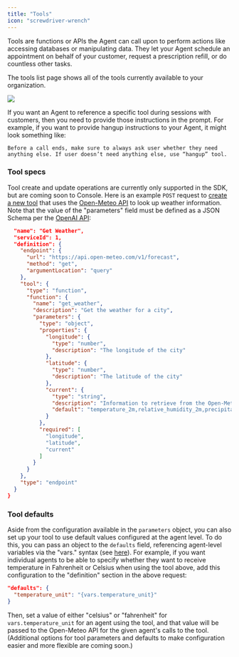 ```yaml
---
title: "Tools"
icon: "screwdriver-wrench"
---
```


Tools are functions or APIs the Agent can call upon to perform actions like accessing databases or manipulating data. They let your Agent schedule an appointment on behalf of your customer, request a prescription refill, or do countless other tasks.

The tools list page shows all of the tools currently available to your organization. 

![](/mintlify/images/toolslist.jpg)

If you want an Agent to reference a specific tool during sessions with customers, then you need to provide those instructions in the prompt. For example, if you want to provide hangup instructions to your Agent, it might look something like:

`Before a call ends, make sure to always ask user whether they need anything else. If user doesn’t need anything else, use “hangup” tool.`

### Tool specs

Tool create and update operations are currently only supported in the SDK, but are coming soon to Console.  Here is an example `POST` request to [create a new tool](https://docs.syllable.ai/sdk-docs/Tools#create) that uses the [Open-Meteo API](https://open-meteo.com/en/docs) to look up weather information. Note that the value of the "parameters" field must be defined as a JSON Schema per the [OpenAI API](https://platform.openai.com/docs/guides/function-calling):

```json
  "name": "Get Weather",
  "serviceId": 1,
  "definition": {
    "endpoint": {
      "url": "https://api.open-meteo.com/v1/forecast",
      "method": "get",
      "argumentLocation": "query"
    },
    "tool": {
      "type": "function",
      "function": {
        "name": "get_weather",
        "description": "Get the weather for a city",
        "parameters": {
          "type": "object",
          "properties": {
            "longitude": {
              "type": "number",
              "description": "The longitude of the city"
            },
            "latitude": {
              "type": "number",
              "description": "The latitude of the city"
            },
            "current": {
              "type": "string",
              "description": "Information to retrieve from the Open-Meteo API, comma-separated",
              "default": "temperature_2m,relative_humidity_2m,precipitation,rain,showers,snowfall"
            }
          },
          "required": [
            "longitude",
            "latitude",
            "current"
          ]
        }
      }
    },
    "type": "endpoint"
  }
}
```

### Tool defaults

Aside from the configuration available in the `parameters` object, you can also set up your tool to use default values configured at the agent level. To do this, you can pass an object to the `defaults` field, referencing agent-level variables via the "vars." syntax (see [here](https://docs.syllable.ai/workspaces/SessionConfig)). For example, if you want individual agents to be able to specify whether they want to receive temperature in Fahrenheit or Celsius when using the tool above, add this configuration to the "definition" section in the above request:

```json
"defaults": {
  "temperature_unit": "{vars.temperature_unit}"
}
```

Then, set a value of either "celsius" or "fahrenheit" for `vars.temperature_unit` for an agent using the tool, and that value will be passed to the Open-Meteo API for the given agent's calls to the tool. (Additional options for tool parameters and defaults to make configuration easier and more flexible are coming soon.)